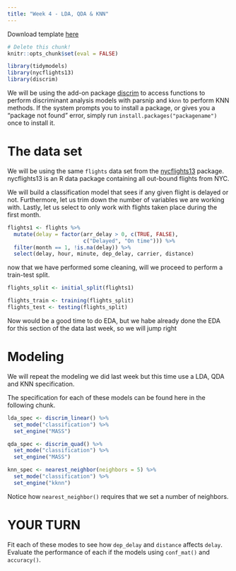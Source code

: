 ```yaml
---
title: "Week 4 - LDA, QDA & KNN"
---
```


Download template [here](templates/labs-04.Rmd)

```r
# Delete this chunk!
knitr::opts_chunk$set(eval = FALSE)
```

```r
library(tidymodels)
library(nycflights13)
library(discrim)
```

We will be using the add-on package [discrim](https://discrim.tidymodels.org/) to access functions to perform discriminant analysis models with parsnip and `kknn` to perform KNN methods. If the system prompts you to install a package, or gives you a "package not found" error,
simply run `install.packages("packagename")` once to install it.

# The data set

We will be using the same `flights` data set from the [nycflights13](https://github.com/tidyverse/nycflights13) package. nycflights13 is an R data package containing all out-bound flights from NYC.

We will build a classification model that sees if any given flight is delayed or not.
Furthermore, let us trim down the number of variables we are working with. Lastly, let us select to only work with flights taken place during the first month.

```r
flights1 <- flights %>%
  mutate(delay = factor(arr_delay > 0, c(TRUE, FALSE),
                        c("Delayed", "On time"))) %>%
  filter(month == 1, !is.na(delay)) %>%
  select(delay, hour, minute, dep_delay, carrier, distance)
```

now that we have performed some cleaning, will we proceed to perform a train-test split.

```r
flights_split <- initial_split(flights1)

flights_train <- training(flights_split)
flights_test <- testing(flights_split)
```

Now would be a good time to do EDA, but we habe already done the EDA for this section of the data last week, so we will jump right 

# Modeling

We will repeat the modeling we did last week but this time use a LDA, QDA and KNN specification.

The specification for each of these models can be found here in the following chunk.

```r
lda_spec <- discrim_linear() %>%
  set_mode("classification") %>%
  set_engine("MASS")

qda_spec <- discrim_quad() %>%
  set_mode("classification") %>%
  set_engine("MASS")

knn_spec <- nearest_neighbor(neighbors = 5) %>%
  set_mode("classification") %>%
  set_engine("kknn")
```

Notice how `nearest_neighbor()` requires that we set a number of neighbors.

# YOUR TURN

Fit each of these modes to see how `dep_delay` and `distance` affects `delay`. Evaluate the performance of each if the models using `conf_mat()` and `accuracy()`.
